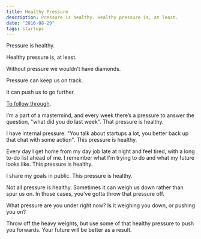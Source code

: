 ```yaml
---
title: Healthy Pressure
description: Pressure is healthy. Healthy pressure is, at least.
date: "2016-08-29"
tags: startups
---
```


Pressure is healthy.

Healthy pressure is, at least.

Without pressure we wouldn’t have diamonds.

Pressure can keep us on track.

It can push us to go further.

[To follow through](https://medium.com/the-mission/a-breakthrough-is-nothing-without-the-followthrough-87021be7f9b5#.xb7cplqvi).

I’m a part of a mastermind, and every week there’s a pressure to answer the question, "what did you do last week". That pressure is healthy.

I have internal pressure. "You talk about startups a lot, you better back up that chat with some action". This pressure is healthy.

<EmailSubscribe />

Every day I get home from my day job late at night and feel tired, with a long to-do list ahead of me. I remember what I'm trying to do and what my future looks like. This pressure is healthy.

I share my goals in public. This pressure is healthy.

Not all pressure is healthy. Sometimes it can weigh us down rather than spur us on. In those cases, you’ve gotta throw that pressure off.

What pressure are you under right now? Is it weighing you down, or pushing you on?

Throw off the heavy weights, but use some of that healthy pressure to push you forwards. Your future will be better as a result.
